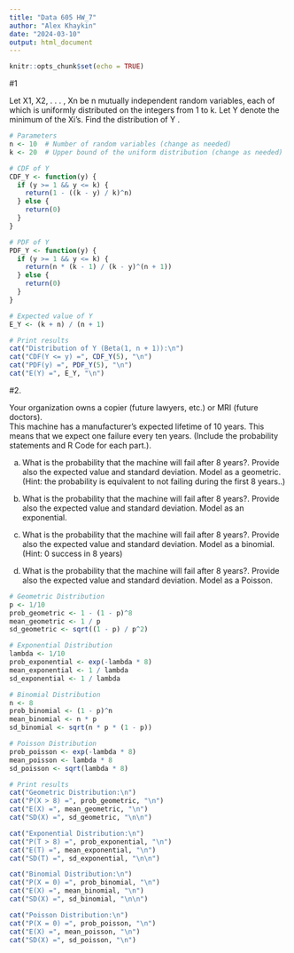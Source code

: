 ---
title: "Data 605 HW_7"
author: "Alex Khaykin"
date: "2024-03-10"
output: html_document
---

```{r setup, include=FALSE}
knitr::opts_chunk$set(echo = TRUE)
```


#1 

Let X1, X2, . . . , Xn be n mutually independent random variables, each of 
which is uniformly distributed on the integers from 1 to k. Let Y denote the 
minimum of the Xi’s. Find the distribution of Y .

```{r}
# Parameters
n <- 10  # Number of random variables (change as needed)
k <- 20  # Upper bound of the uniform distribution (change as needed)

# CDF of Y
CDF_Y <- function(y) {
  if (y >= 1 && y <= k) {
    return(1 - ((k - y) / k)^n)
  } else {
    return(0)
  }
}

# PDF of Y
PDF_Y <- function(y) {
  if (y >= 1 && y <= k) {
    return(n * (k - 1) / (k - y)^(n + 1))
  } else {
    return(0)
  }
}

# Expected value of Y
E_Y <- (k + n) / (n + 1)

# Print results
cat("Distribution of Y (Beta(1, n + 1)):\n")
cat("CDF(Y <= y) =", CDF_Y(5), "\n")
cat("PDF(y) =", PDF_Y(5), "\n")
cat("E(Y) =", E_Y, "\n")
```

#2.  

Your organization owns a copier (future lawyers, etc.) or MRI (future doctors).  
This machine has a manufacturer’s expected lifetime of 10 years.  This means 
that we expect one failure every ten years.  (Include the probability statements 
and R Code for each part.). 

a.  What is the probability that the machine will fail after 8 years?.  Provide also the 
expected value and standard deviation.  Model as a geometric.  (Hint: the probability is 
equivalent to not failing during the first 8 years..) 

b.  What is the probability that the machine will fail after 8 years?.  Provide also the 
expected value and standard deviation.  Model as an exponential.   

c.  What is the probability that the machine will fail after 8 years?.  Provide also the 
expected value and standard deviation.  Model as a binomial.  (Hint:  0 success in 8 
years)   

d.  What is the probability that the machine will fail after 8 years?.  Provide also the 
expected value and standard deviation.  Model as a Poisson.  

```{r}
# Geometric Distribution
p <- 1/10
prob_geometric <- 1 - (1 - p)^8
mean_geometric <- 1 / p
sd_geometric <- sqrt((1 - p) / p^2)

# Exponential Distribution
lambda <- 1/10
prob_exponential <- exp(-lambda * 8)
mean_exponential <- 1 / lambda
sd_exponential <- 1 / lambda

# Binomial Distribution
n <- 8
prob_binomial <- (1 - p)^n
mean_binomial <- n * p
sd_binomial <- sqrt(n * p * (1 - p))

# Poisson Distribution
prob_poisson <- exp(-lambda * 8)
mean_poisson <- lambda * 8
sd_poisson <- sqrt(lambda * 8)

# Print results
cat("Geometric Distribution:\n")
cat("P(X > 8) =", prob_geometric, "\n")
cat("E(X) =", mean_geometric, "\n")
cat("SD(X) =", sd_geometric, "\n\n")

cat("Exponential Distribution:\n")
cat("P(T > 8) =", prob_exponential, "\n")
cat("E(T) =", mean_exponential, "\n")
cat("SD(T) =", sd_exponential, "\n\n")

cat("Binomial Distribution:\n")
cat("P(X = 0) =", prob_binomial, "\n")
cat("E(X) =", mean_binomial, "\n")
cat("SD(X) =", sd_binomial, "\n\n")

cat("Poisson Distribution:\n")
cat("P(X = 0) =", prob_poisson, "\n")
cat("E(X) =", mean_poisson, "\n")
cat("SD(X) =", sd_poisson, "\n")
```

